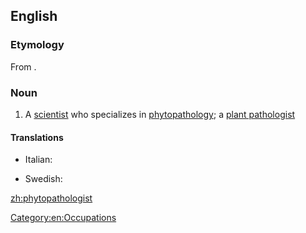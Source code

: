 ==English==

===Etymology===
From {{affix|en|phyto-|pathologist}}.

===Noun===
{{en-noun}}

# A [[scientist]] who specializes in [[phytopathology]]; a [[plant pathologist]]

====Translations====
{{trans-top|scientist}}
* Italian: {{t|it|fitopatologo|m}}
{{trans-mid}}
* Swedish: {{t|sv|växtpatolog|c}}
{{trans-bottom}}

[[Category:en:Occupations]]

[[zh:phytopathologist]]